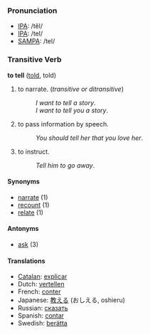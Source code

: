 === Pronunciation ===
*[[w:IPA|IPA]]: /tĕl/
*[[w:IPA|IPA]]: /tel/
*[[w:SAMPA|SAMPA]]: /tel/

=== Transitive Verb ===

'''to tell''' ([[told]], told)

# to narrate. (''transitive or ditransitive'')
#: ''I want to tell a story''.
#: ''I want to tell you a story''.
# to pass information by speech.
#: ''You should tell her that you love her''.
# to instruct.
#: ''Tell him to go away''.

==== Synonyms ====
*[[narrate]] (1)
*[[recount]] (1)
*[[relate]] (1)

==== Antonyms ====
*[[ask]] (3)

==== Translations ====
*[[Catalan]]: [[explicar]]
*Dutch: [[vertellen]]
*French: [[conter]]
*Japanese: [[教える]] (おしえる, oshieru)
*Russian: [[сказать]]
*Spanish: [[contar]]
*Swedish: [[berätta]]